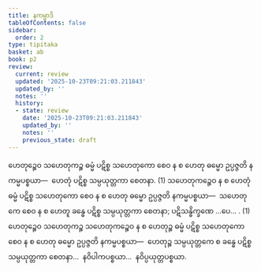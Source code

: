 ```yaml
---
title: နကမ္မာဒိ
tableOfContents: false
sidebar:
  order: 2
type: tipitaka
basket: ab
book: p2
review:
  current: review
  updated: '2025-10-23T09:21:03.211843'
  updated_by: ''
  notes: ''
  history:
  - state: review
    date: '2025-10-23T09:21:03.211843'
    updated_by: ''
    notes: ''
    previous_state: draft
---
```



<ReviewStatus review={frontmatter.review} showDetails={true} />

<HypothesisAnnotation frontmatter={frontmatter} />

<DynamicBreadcrumb />

<Division number="132" book="p2" e="ch" v="38" p="57">

<Paragraph number="366" book="p2">
ဟေတုဉ္စေဝ သဟေတုကဉ္စ ဓမ္မံ ပဋိစ္စ သဟေတုကော စေဝ န စ ဟေတု ဓမ္မော ဥပ္ပဇ္ဇတိ နကမ္မပစ္စယာ—  ဟေတုံ ပဋိစ္စ သမ္ပယုတ္တကာ စေတနာ. (1)
</Paragraph>

<Paragraph number="367" book="p2">
သဟေတုကဉ္စေဝ န စ ဟေတုံ ဓမ္မံ ပဋိစ္စ သဟေတုကော စေဝ န စ ဟေတု ဓမ္မော ဥပ္ပဇ္ဇတိ နကမ္မပစ္စယာ—  သဟေတုကေ စေဝ န စ ဟေတူ ခန္ဓေ ပဋိစ္စ သမ္ပယုတ္တကာ စေတနာ; ပဋိသန္ဓိက္ခဏေ …ပေ… . (1)
</Paragraph>

<Paragraph number="368" book="p2">
ဟေတုဉ္စေဝ သဟေတုကဉ္စ သဟေတုကဉ္စေဝ န စ ဟေတုဉ္စ ဓမ္မံ ပဋိစ္စ သဟေတုကော စေဝ န စ ဟေတု ဓမ္မော ဥပ္ပဇ္ဇတိ နကမ္မပစ္စယာ—  ဟေတုဉ္စ သမ္ပယုတ္တကေ စ ခန္ဓေ ပဋိစ္စ သမ္ပယုတ္တကာ စေတနာ…  နဝိပါကပစ္စယာ…  နဝိပ္ပယုတ္တပစ္စယာ.
</Paragraph>
</Division>
